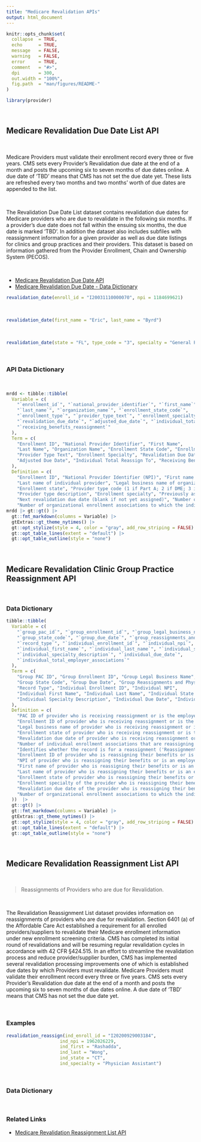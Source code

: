 ```yaml
---
title: "Medicare Revalidation APIs"
output: html_document
---
```


```r
knitr::opts_chunk$set(
  collapse  = TRUE,
  echo      = TRUE, 
  message   = FALSE, 
  warning   = FALSE,
  error     = TRUE,
  comment   = "#>",
  dpi       = 300, 
  out.width = "100%",
  fig.path  = "man/figures/README-"
)
```

```r
library(provider)
```

<br>

## Medicare Revalidation Due Date List API

<br>

Medicare Providers must validate their enrollment record every three or five years. CMS sets every Provider’s Revalidation due date at the end of a month and posts the upcoming six to seven months of due dates online. A due date of ‘TBD’ means that CMS has not set the due date yet. These lists are refreshed every two months and two months’ worth of due dates are appended to the list.

<br>

The Revalidation Due Date List dataset contains revalidation due dates for Medicare providers who are due to revalidate in the following six months. If a provider's due date does not fall within the ensuing six months, the due date is marked 'TBD'. In addition the dataset also includes subfiles with reassignment information for a given provider as well as due date listings for clinics and group practices and their providers. This dataset is based on information gathered from the Provider Enrollment, Chain and Ownership System (PECOS).

<br>

-  [Medicare Revalidation Due Date API](https://data.cms.gov/provider-characteristics/medicare-provider-supplier-enrollment/revalidation-due-date-list)
-  [Medicare Revalidation Due Date - Data Dictionary](https://data.cms.gov/resources/revalidation-due-date-list-data-dictionary)  


```r
revalidation_date(enroll_id = "I20031110000070", npi = 1184699621)
```

<br>

```r
revalidation_date(first_name = "Eric", last_name = "Byrd")
```

<br>

```r
revalidation_date(state = "FL", type_code = "3", specialty = "General Practice")
```

<br>

### API Data Dictionary

<br>

```r
mrdd <- tibble::tibble(
  Variable = c(
    "`enrollment_id`", "`national_provider_identifier`", "`first_name`",
    "`last_name`", "`organization_name`", "`enrollment_state_code`",
    "`enrollment_type`", "`provider_type_text`", "`enrollment_specialty`",
    "`revalidation_due_date`", "`adjusted_due_date`", "`individual_total_reassign_to`",
    "`receiving_benefits_reassignment`"
  ),
  Term = c(
    "Enrollment ID", "National Provider Identifier", "First Name",
    "Last Name", "Organization Name", "Enrollment State Code", "Enrollment Type",
    "Provider Type Text", "Enrollment Specialty", "Revalidation Due Date",
    "Adjusted Due Date", "Individual Total Reassign To", "Receiving Benefits Reassignment"
  ),
  Definition = c(
    "Enrollment ID", "National Provider Identifier (NPI)", "First name of individual provider",
    "Last name of individual provider", "Legal business name of organizational provider",
    "Enrollment state", "Provider type code (1 if Part A; 2 if DME; 3 if Non-DME Part B)",
    "Provider type description", "Enrollment specialty", "Previously assigned revalidation due date (blank if not previously assigned a due date)",
    "Next revalidation due date (blank if not yet assigned)", "Number of individual enrollment associations that are reassigning benefits to or are employed by the organizational provider",
    "Number of organizational enrollment associations to which the individual provider reassigns benefits or is employed by"))
mrdd |> gt::gt() |> 
  gt::fmt_markdown(columns = Variable) |> 
  gtExtras::gt_theme_nytimes() |> 
  gt::opt_stylize(style = 4, color = "gray", add_row_striping = FALSE) |> 
  gt::opt_table_lines(extent = "default") |> 
  gt::opt_table_outline(style = "none")
```

<br>

## Medicare Revalidation Clinic Group Practice Reassignment API


<br>

### Data Dictionary

```r
tibble::tibble(
  Variable = c(
    "`group_pac_id`", "`group_enrollment_id`", "`group_legal_business_name`",
    "`group_state_code`", "`group_due_date`", "`group_reassignments_and_physician_assistants`",
    "`record_type`", "`individual_enrollment_id`", "`individual_npi`",
    "`individual_first_name`", "`individual_last_name`", "`individual_state_code`",
    "`individual_specialty_description`", "`individual_due_date`",
    "`individual_total_employer_associations`"
  ),
  Term = c(
    "Group PAC ID", "Group Enrollment ID", "Group Legal Business Name",
    "Group State Code", "Group Due Date", "Group Reassignments and Physician Assistants",
    "Record Type", "Individual Enrollment ID", "Individual NPI",
    "Individual First Name", "Individual Last Name", "Individual State Code",
    "Individual Specialty Description", "Individual Due Date", "Individual Total Employer Associations"
  ),
  Definition = c(
    "PAC ID of provider who is receiving reassignment or is the employer",
    "Enrollment ID of provider who is receiving reassignment or is the employer",
    "Legal business name of provider who is receiving reassignment or is the employer",
    "Enrollment state of provider who is receiving reassignment or is the employer",
    "Revalidation due date of provider who is receiving reassignment or is the employer (TBD if yet to be assigned)",
    "Number of individual enrollment associations that are reassigning benefits to or are employed by the organizational provider",
    "Identifies whether the record is for a reassignment ('Reassignment') or employment ('Physician Assistant')",
    "Enrollment ID of provider who is reassigning their benefits or is an employee",
    "NPI of provider who is reassigning their benefits or is an employee",
    "First name of provider who is reassigning their benefits or is an employee",
    "Last name of provider who is reassigning their benefits or is an employee",
    "Enrollment state of provider who is reassigning their benefits or is an employee",
    "Enrollment specialty of the provider who is reassigning their benefits or is an employee",
    "Revalidation due date of the provider who is reassigning their benefits or is an employee (TBD if yet to be assigned)",
    "Number of organizational enrollment associations to which the individual provider reassigns benefits or is employed by"
  ))  |>
  gt::gt() |> 
  gt::fmt_markdown(columns = Variable) |> 
  gtExtras::gt_theme_nytimes() |> 
  gt::opt_stylize(style = 4, color = "gray", add_row_striping = FALSE) |> 
  gt::opt_table_lines(extent = "default") |> 
  gt::opt_table_outline(style = "none")
```

<br>

## Medicare Revalidation Reassignment List API

<br>

> Reassignments of Providers who are due for Revalidation.

<br>



The Revalidation Reassignment List dataset provides information on reassignments of providers who are due for revalidation. Section 6401 (a) of the Affordable Care Act established a requirement for all enrolled providers/suppliers to revalidate their Medicare enrollment information under new enrollment screening criteria. CMS has completed its initial round of revalidations and will be resuming regular revalidation cycles in accordance with 42 CFR §424.515. In an effort to streamline the revalidation process and reduce provider/supplier burden, CMS has implemented several revalidation processing improvements one of which is established due dates by which Providers must revalidate. Medicare Providers must validate their enrollment record every three or five years. CMS sets every Provider’s Revalidation due date at the end of a month and posts the upcoming six to seven months of due dates online. A due date of ‘TBD’ means that CMS has not set the due date yet.

<br>

### Examples

```r
revalidation_reassign(ind_enroll_id = "I20200929003184",
                    ind_npi = 1962026229,
                    ind_first = "Rashadda",
                    ind_last = "Wong",
                    ind_state = "CT",
                    ind_specialty = "Physician Assistant")
```

<br>

### Data Dictionary

<br>

### Related Links

   - [Medicare Revalidation Reassignment List API](https://data.cms.gov/provider-characteristics/medicare-provider-supplier-enrollment/revalidation-reassignment-list)

<br><br>
